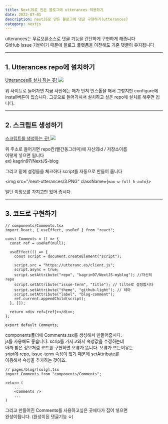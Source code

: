 ---
title: NextJS로 만든 블로그에 utterances 적용하기
date: 2022-07-01
description: nextJS로 만든 블로그에 댓글 구현하기(utterances)
category: nextjs
---

utterances는 무료오픈소스로 댓글 기능을 간단하게 구현하게 해줍니다  
GitHub Issue 기반이기 때문에 블로그 플랫폼을 이전해도 기존 댓글이 유지됩니다

---

<h2 className={`dark:text-white`}>1. Utterances repo에 설치하기</h2>
<a href="https://github.com/apps/utterances" className={`dark:text-white`}>
  Utterances를 설치 하는 곳!
</a>
<img src="/next-utterances/1.PNG" className={`max-w-full h-auto`}></img>

위 사이트로 들어가면 지금 사진에는 제가 먼저 인스톨을 해서 그렇지만 configure에 install버튼이 있습니다.
그곳으로 들어가셔서 설치하고 싶은 repo에 설치를 해주면 됩니다.

---

<h2 className={`dark:text-white`}>2. 스크립트 생성하기</h2>
<a href="https://utteranc.es/" className={`dark:text-white`}>
  스크립트를 생성하는 곳!
</a>
<img src="/next-utterances/2.PNG" className={`max-w-full h-auto`}></img>

위 주소로 들어가면 repo칸(빨간동그라미)에 자신의id / 저장소이름  
이렇게 넣으면 됩니다  
ex) kagrin97/NextJS-blog

그리고 밑에 설정들을 체크하다 script를 자동으로 만들어 줍니다

<img src="/next-utterances/3.PNG" className={`max-w-full h-auto`}></img>

일단 이정보를 가지고만 있어 줍시다.

---

<h2 className={`dark:text-white`}>3. 코드로 구현하기</h2>

```
// components/Comments.tsx
import React, { useEffect, useRef } from "react";

const Comments = () => {
  const ref = useRef(null);

  useEffect(() => {
    const script = document.createElement("script");

    script.src = "https://utteranc.es/client.js";
    script.async = true;
    script.setAttribute("repo", "kagrin97/NextJS-myblog"); //자신의 repo
    script.setAttribute("issue-term", "title"); // tilte로 설정합시다
    script.setAttribute("theme", "github-light"); // 테마
    script.setAttribute("label", "blog-comment");
    ref.current.appendChild(script);
  }, []);

  return <div ref={ref}></div>;
};

export default Comments;

```

components폴더에 Comments.tsx를 생성해서 만들어줍시다.  
js를 사용해도 좋습니다.
scrip를 가지고와서 속성값을 수정하는데  
아까 받은 정보처럼 코드를 구현하면 오류가 뜹니다.
오류가 뜨는이유는  
sript에 repo, issue-term 속성이 없기 때문에 setAttribute를  
이용해서 속성을 추가하는 것이죠.

```
// pages/blog/[sulg].tsx
import Comments from "components/Comments";

return (
    ....
    <Comments />
    ...
)
```

그리고 만들어진 Comments를 사용하고싶은 곳에다가 집어 넣으면  
완성이됩니다. (완성이된 댓글기능 ↓)
